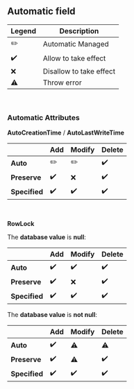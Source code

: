 ## Automatic field

| Legend | Description             |
| ------ | ----------------------- |
| ✏️      | Automatic Managed       |
| ✔️      | Allow to take effect    |
| ❌      | Disallow to take effect |
| ⚠️      | Throw error             |

<br/>

### Automatic Attributes

**AutoCreationTime** / **AutoLastWriteTime**

|  | Add  | Modify | Delete |
| ---- | ------ | ------ | ------ |
| **Auto**      | ✏️    | ✏️    | ✔️    |
| **Preserve**  | ✔️    | ❌    | ✔️    |
| **Specified** | ✔️    | ✔️    | ✔️    |

<br/>

**RowLock**

The **database value** is **null**:

|  | Add  | Modify | Delete |
| ---- | ---- | ------ | ------ |
| **Auto**      | ✔️    | ✔️    | ✔️   |
| **Preserve**  | ✔️    | ❌    | ✔️    |
| **Specified** | ✔️    | ✔️    | ✔️    |

The **database value** is **not null**:

|  | Add  | Modify | Delete |
| ---- | ---- | ------ | ------ |
| **Auto**      | ✔️    | ⚠️    | ⚠️    |
| **Preserve**  | ✔️    | ⚠️    | ✔️    |
| **Specified** | ✔️    | ✔️    | ✔️    |

